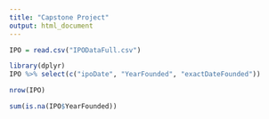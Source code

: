 ---
title: "Capstone Project"
output: html_document
---

```{r}
IPO = read.csv("IPODataFull.csv")
```

```{r}
library(dplyr)
IPO %>% select(c("ipoDate", "YearFounded", "exactDateFounded"))
```

```{r}
nrow(IPO)
```

```{r}
sum(is.na(IPO$YearFounded))
```

